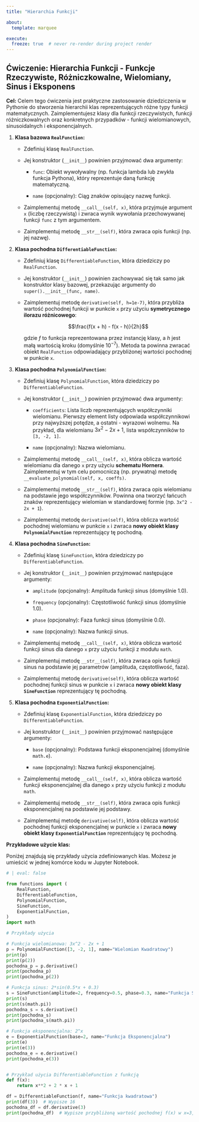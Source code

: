 ```yaml
---
title: "Hierarchia Funkcji"

about:
  template: marquee

execute:
  freeze: true  # never re-render during project render
---
```


## Ćwiczenie: Hierarchia Funkcji - Funkcje Rzeczywiste, Różniczkowalne, Wielomiany, Sinus i Eksponens

**Cel:** Celem tego ćwiczenia jest praktyczne zastosowanie dziedziczenia w Pythonie do stworzenia hierarchii klas reprezentujących różne typy funkcji matematycznych. Zaimplementujesz klasy dla funkcji rzeczywistych, funkcji różniczkowalnych oraz konkretnych przypadków - funkcji wielomianowych, sinusoidalnych i eksponencjalnych.

1.  **Klasa bazowa `RealFunction`:**

    * Zdefiniuj klasę `RealFunction`.

    * Jej konstruktor (`__init__`) powinien przyjmować dwa argumenty:

        * `func`: Obiekt wywoływalny (np. funkcja lambda lub zwykła funkcja Pythona), który reprezentuje daną funkcję matematyczną.

        * `name` (opcjonalny): Ciąg znaków opisujący nazwę funkcji.

    * Zaimplementuj metodę `__call__(self, x)`, która przyjmuje argument `x` (liczbę rzeczywistą) i zwraca wynik wywołania przechowywanej funkcji `func` z tym argumentem.

    * Zaimplementuj metodę `__str__(self)`, która zwraca opis funkcji (np. jej nazwę).

2.  **Klasa pochodna `DifferentiableFunction`:**

    * Zdefiniuj klasę `DifferentiableFunction`, która dziedziczy po `RealFunction`.

    * Jej konstruktor (`__init__`) powinien zachowywać się tak samo jak konstruktor klasy bazowej, przekazując argumenty do `super().__init__(func, name)`.

    * Zaimplementuj metodę `derivative(self, h=1e-7)`, która przybliża wartość pochodnej funkcji w punkcie `x` przy użyciu **symetrycznego ilorazu różnicowego**:

        $$\frac{f(x + h) - f(x - h)}{2h}$$

        gdzie $f$ to funkcja reprezentowana przez instancję klasy, a $h$ jest małą wartością kroku (domyślnie $10^{-7}$). Metoda ta powinna zwracać obiekt `RealFunction` odpowiadający przybliżonej wartości pochodnej w punkcie `x`.

3.  **Klasa pochodna `PolynomialFunction`:**

    * Zdefiniuj klasę `PolynomialFunction`, która dziedziczy po `DifferentiableFunction`.

    * Jej konstruktor (`__init__`) powinien przyjmować dwa argumenty:

        * `coefficients`: Lista liczb reprezentujących współczynniki wielomianu. Pierwszy element listy odpowiada współczynnikowi przy najwyższej potędze, a ostatni - wyrazowi wolnemu. Na przykład, dla wielomianu $3x^2 - 2x + 1$, lista współczynników to `[3, -2, 1]`.

        * `name` (opcjonalny): Nazwa wielomianu.

    * Zaimplementuj metodę `__call__(self, x)`, która oblicza wartość wielomianu dla danego `x` przy użyciu **schematu Hornera**. Zaimplementuj w tym celu pomocniczą (np. prywatną) metodę `__evaluate_polynomial(self, x, coeffs)`.

    * Zaimplementuj metodę `__str__(self)`, która zwraca opis wielomianu na podstawie jego współczynników. Powinna ona tworzyć łańcuch znaków reprezentujący wielomian w standardowej formie (np. `3x^2 - 2x + 1`).

    * Zaimplementuj metodę `derivative(self)`, która oblicza wartość pochodnej wielomianu w punkcie `x` i zwraca **nowy obiekt klasy `PolynomialFunction`** reprezentujący tę pochodną.

4.  **Klasa pochodna `SineFunction`:**

    * Zdefiniuj klasę `SineFunction`, która dziedziczy po `DifferentiableFunction`.

    * Jej konstruktor (`__init__`) powinien przyjmować następujące argumenty:

        * `amplitude` (opcjonalny): Amplituda funkcji sinus (domyślnie 1.0).

        * `frequency` (opcjonalny): Częstotliwość funkcji sinus (domyślnie 1.0).

        * `phase` (opcjonalny): Faza funkcji sinus (domyślnie 0.0).

        * `name` (opcjonalny): Nazwa funkcji sinus.

    * Zaimplementuj metodę `__call__(self, x)`, która oblicza wartość funkcji sinus dla danego `x` przy użyciu funkcji z modułu `math`.

    * Zaimplementuj metodę `__str__(self)`, która zwraca opis funkcji sinus na podstawie jej parametrów (amplituda, częstotliwość, faza).

    * Zaimplementuj metodę `derivative(self)`, która oblicza wartość pochodnej funkcji sinus w punkcie `x` i zwraca **nowy obiekt klasy `SineFunction`** reprezentujący tę pochodną.

5.  **Klasa pochodna `ExponentialFunction`:**

    * Zdefiniuj klasę `ExponentialFunction`, która dziedziczy po `DifferentiableFunction`.

    * Jej konstruktor (`__init__`) powinien przyjmować następujące argumenty:

        * `base` (opcjonalny): Podstawa funkcji eksponencjalnej (domyślnie `math.e`).

        * `name` (opcjonalny): Nazwa funkcji eksponencjalnej.

    * Zaimplementuj metodę `__call__(self, x)`, która oblicza wartość funkcji eksponencjalnej dla danego `x` przy użyciu funkcji z modułu `math`.

    * Zaimplementuj metodę `__str__(self)`, która zwraca opis funkcji eksponencjalnej na podstawie jej podstawy.

    * Zaimplementuj metodę `derivative(self)`, która oblicza wartość pochodnej funkcji eksponencjalnej w punkcie `x` i zwraca **nowy obiekt klasy `ExponentialFunction`** reprezentujący tę pochodną.

**Przykładowe użycie klas:**

Poniżej znajdują się przykłady użycia zdefiniowanych klas. Możesz je umieścić w jednej komórce kodu w Jupyter Notebook.

```python
# | eval: false

from functions import (
    RealFunction,
    DifferentiableFunction,
    PolynomialFunction,
    SineFunction,
    ExponentialFunction,
)
import math

# Przykłady użycia

# Funkcja wielomianowa: 3x^2 - 2x + 1
p = PolynomialFunction([3, -2, 1], name="Wielomian Kwadratowy")
print(p)
print(p(2))
pochodna_p = p.derivative()
print(pochodna_p)
print(pochodna_p(2))

# Funkcja sinus: 2*sin(0.5*x + 0.3)
s = SineFunction(amplitude=2, frequency=0.5, phase=0.3, name="Funkcja Sinus")
print(s)
print(s(math.pi))
pochodna_s = s.derivative()
print(pochodna_s)
print(pochodna_s(math.pi))

# Funkcja eksponencjalna: 2^x
e = ExponentialFunction(base=2, name="Funkcja Eksponencjalna")
print(e)
print(e(3))
pochodna_e = e.derivative()
print(pochodna_e(3))


# Przykład użycia DifferentiableFunction z funkcją
def f(x):
    return x**2 + 2 * x + 1

df = DifferentiableFunction(f, name="Funkcja kwadratowa")
print(df(3))  # Wypisze 16
pochodna_df = df.derivative(3)
print(pochodna_df)  # Wypisze przybliżoną wartość pochodnej f(x) w x=3, czyli 8
```
